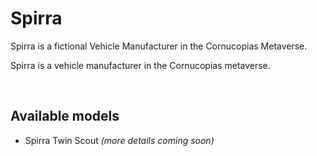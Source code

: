 # Spirra  

Spirra is a fictional Vehicle Manufacturer in the Cornucopias Metaverse.  

Spirra is a vehicle manufacturer in the Cornucopias metaverse.  

</br>

## Available models  

<ul className="styled-list">
  <li>Spirra Twin Scout <em>(more details coming soon)</em></li>
</ul>  
